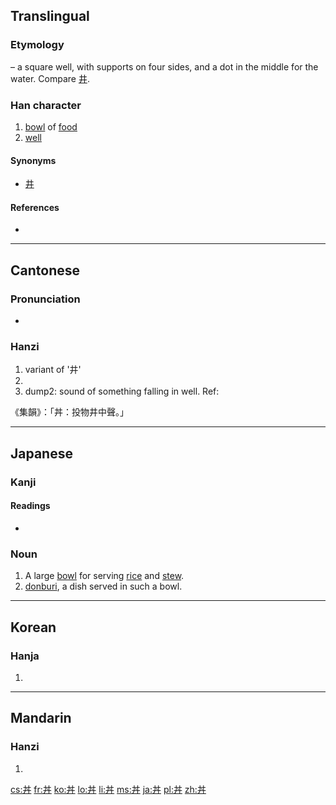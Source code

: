 {{also|井|丹}}<!-- may be replaced by zh-forms -->
==Translingual==
===Etymology===
{{liushu|p}} – a square well, with supports on four sides, and a dot in the middle for the water. Compare [[井]].

===Han character===
{{Han char|rn=3|rad=丶|as=04|sn=5|four=5500<sub>0</sub>|canj=廿廿戈 (TTI)}}

# [[bowl]] of [[food]]
# [[well]]

====Synonyms====
* {{sense|well}} [[井]]

====References====
* {{Han ref|kx=0081.010|dkj=00101|dj=0164.010|hdz=10045.010|uh=4E3C|ud=20028|bh=C964|bd=51556}}

----

==Cantonese==
{{attention|yue}}
===Pronunciation===
* {{IPA|/tɐm˧˥/|lang=yue}}

===Hanzi===
{{yue-hanzi|jyut=|y=jeng2, jing2}}

# variant of '井'
# {{defn|lang=yue|sort=丶04}}
# dump2: sound of something falling in well. Ref:
《集韻》：「丼：投物井中聲。」

----

==Japanese==

===Kanji===
{{ja-kanji|grade=c|rs=丶04}}

====Readings====
* {{ja-readings|on=[[せい]] (sei), [[たん]] (tan), [[しょう]] (shō)|kun=[[どんぶり]] (donburi)}}

===Noun===
{{wikipedia|Donburi}}
{{ja-noun|k|hira=どんぶり|rom=donburi|hidx=とんぶり'}}

# A large [[bowl]] for serving [[rice]] and [[stew]].
# [[donburi]], a dish served in such a bowl.

----

==Korean==

===Hanja===
{{ko-hanja|hangeul=정|rv=jeong|mr=chŏng}}

# {{defn|lang=ko|sort=丶04}}

----

==Mandarin==

===Hanzi===
{{cmn-hanzi|pin=[[jǐng]] ([[jing3]])|wg=ching<sup>3</sup>}}

# {{defn|lang=cmn|sort=丶04}}

[[cs:丼]]
[[fr:丼]]
[[ko:丼]]
[[lo:丼]]
[[li:丼]]
[[ms:丼]]
[[ja:丼]]
[[pl:丼]]
[[zh:丼]]